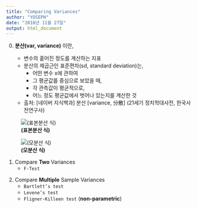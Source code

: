 ---
title: "Comparing Variances"
author: "YOSEPH"
date: "2018년 11월 27일"
output: html_document
---

0. **분산(var, variance)** 이란,

    + 변수의 흩어진 정도를 계산하는 지표
    + 분산의 제곱근인 표준편차(sd, standard deviation)는, 
        - 어떤 변수 x에 관하여
        - 그 평균값를 중심으로 보았을 때,
        - 각 관측값이 평균적으로,
        - 어느 정도 평균값에서 벗어나 있는지를 계산한 것
        
    + 출처: [네이버 지식백과] 분산 [variance, 分散] (21세기 정치학대사전, 한국사전연구사)
    

![**(표본분산 식)**](images/sample_variance.png)

<p/>


![**(모분산 식)**](images/pop_variance.png)

<p/>

1. Compare **Two** Variances
    * `F-Test`
<p/>

2. Compare **Multiple** Sample Variances
	* `Bartlett’s test`
	* `Levene’s test`
	* `Fligner-Killeen test` (**non-parametric**)
<p/>
